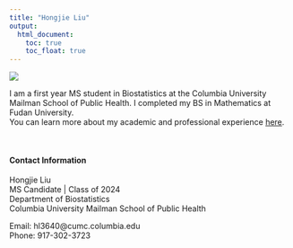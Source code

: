 ```yaml
---
title: "Hongjie Liu"
output: 
  html_document:
    toc: true
    toc_float: true
---
```


![](images/chengkan_anhui_china.jpg)

I am a first year MS student in Biostatistics at the Columbia University Mailman School of Public Health. I completed my BS in Mathematics at Fudan University.  
You can learn more about my academic and professional experience [here](resume.html).

<br>

#### Contact Information

Hongjie Liu  
MS Candidate | Class of 2024  
Department of Biostatistics  
Columbia University Mailman School of Public Health  

Email: hl3640@cumc.columbia.edu  
Phone: 917-302-3723